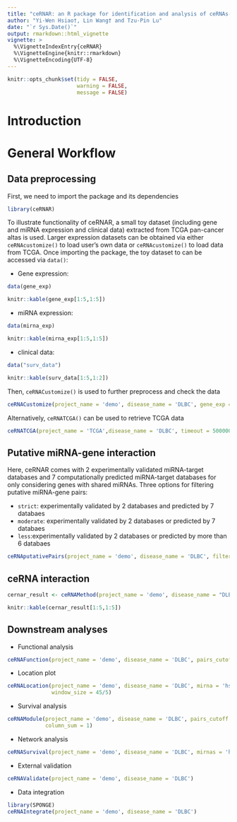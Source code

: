 ```yaml
---
title: "ceRNAR: an R package for identification and analysis of ceRNAs-miRNA triplets"
author: "Yi-Wen Hsiao†, Lin Wang† and Tzu-Pin Lu"
date: "`r Sys.Date()`"
output: rmarkdown::html_vignette
vignette: >
  %\VignetteIndexEntry{ceRNAR}
  %\VignetteEngine{knitr::rmarkdown}
  %\VignetteEncoding{UTF-8}
---
```


```r
knitr::opts_chunk$set(tidy = FALSE,
                      warning = FALSE,
                      message = FALSE)
```


# Introduction


# General Workflow

## Data preprocessing

First, we need to import the package and its dependencies

```r
library(ceRNAR)
```


To illustrate functionality of ceRNAR, a small toy dataset (including gene and miRNA expression and clinical data) extracted from TCGA pan-cancer altas is used. 
Larger expression datasets can be obtained via either `ceRNAcustomize()` to load user's own data or `ceRNAcustomize()` to load data from TCGA. Once importing the package, the toy dataset to can be accessed via `data()`:

- Gene expression:

```r
data(gene_exp)
```

```r
knitr::kable(gene_exp[1:5,1:5])
```

- miRNA expression:

```r
data(mirna_exp)
```

```r
knitr::kable(mirna_exp[1:5,1:5])
```

- clinical data:

```r
data("surv_data")
```

```r
knitr::kable(surv_data[1:5,1:2])
```


Then, `ceRNACustomize()` is used to further preprocess and check the data

```r
ceRNACustomize(project_name = 'demo', disease_name = 'DLBC', gene_exp = gene_exp,  mirna_exp = mirna_exp, surv_data = surv_data)
```

Alternatively, `ceRNATCGA()` can be used to retrieve TCGA data

```r
ceRNATCGA(project_name = 'TCGA',disease_name = 'DLBC', timeout = 5000000)
```

## Putative miRNA-gene interaction

Here, ceRNAR comes with 2 experimentally validated miRNA-target databases and 7 computationally predicted miRNA-target databases for only considering genes with shared miRNAs. Three options for filtering putative miRNA-gene pairs:

- `strict`: experimentally validated by 2 databases and predicted by 7 databaes 
- `moderate`: experimentally validated by 2 databases or predicted by 7 databaes
- `less`:experimentally validated by 2 databases or predicted by more than 6 databaes

```r
ceRNAputativePairs(project_name = 'demo', disease_name = 'DLBC', filtering = 'less')
```

## ceRNA interaction

```r
cernar_result <- ceRNAMethod(project_name = 'demo', disease_name = "DLBC", window_size = 45/5)
```

```r

knitr::kable(cernar_result[1:5,1:5])
```


## Downstream analyses

- Functional analysis

```r
ceRNAFunction(project_name = 'demo', disease_name = 'DLBC', pairs_cutoff = 1)
```

- Location plot

```r
ceRNALocation(project_name = 'demo', disease_name = 'DLBC', mirna = 'hsa-miR-101-3p', 
              window_size = 45/5)
```

- Survival analysis

```r
ceRNAModule(project_name = 'demo', disease_name = 'DLBC', pairs_cutoff = 5, 
            column_sum = 1)
```

- Network analysis

```r
ceRNASurvival(project_name = 'demo', disease_name = 'DLBC', mirnas = 'hsa-miR-101-3p')
```

- External validation

```r
ceRNAValidate(project_name = 'demo', disease_name = 'DLBC')
```

- Data integration

```r
library(SPONGE)
ceRNAIntegrate(project_name = 'demo', disease_name = 'DLBC')
```



